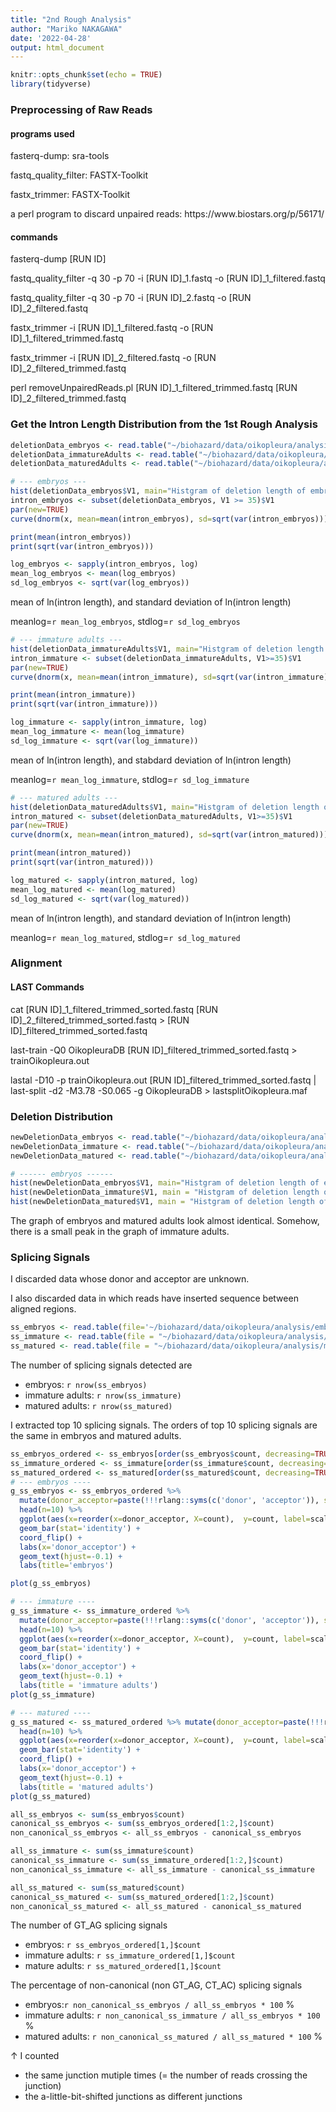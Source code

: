 ```yaml
---
title: "2nd Rough Analysis"
author: "Mariko NAKAGAWA"
date: '2022-04-28'
output: html_document
---
```


```r
knitr::opts_chunk$set(echo = TRUE)
library(tidyverse)
```
### Preprocessing of Raw Reads
#### programs used
fasterq-dump: sra-tools

fastq_quality_filter: FASTX-Toolkit

fastx_trimmer: FASTX-Toolkit

a perl program to discard unpaired reads:  https://www.biostars.org/p/56171/

#### commands
fasterq-dump [RUN ID]

fastq_quality_filter -q 30 -p 70 -i [RUN ID]_1.fastq -o [RUN ID]_1_filtered.fastq

fastq_quality_filter -q 30 -p 70 -i [RUN ID]_2.fastq -o [RUN ID]_2_filtered.fastq

fastx_trimmer -i [RUN ID]_1_filtered.fastq -o [RUN ID]_1_filtered_trimmed.fastq

fastx_trimmer -i [RUN ID]_2_filtered.fastq -o [RUN ID]_2_filtered_trimmed.fastq

perl removeUnpairedReads.pl [RUN ID]_1_filtered_trimmed.fastq [RUN ID]_2_filtered_trimmed.fastq

### Get the Intron Length Distribution from the 1st Rough Analysis
```r
deletionData_embryos <- read.table("~/biohazard/data/oikopleura/analysis/embryos/deletionLengthDistribution_lastsplitOKI2018_I69_1.0_ERR4570985.txt")
deletionData_immatureAdults <- read.table("~/biohazard/data/oikopleura/analysis/immatureAdults/deletionLengthDistribution_lastsplitOKI2018_I69_1.0_ERR4570986.txt")
deletionData_maturedAdults <- read.table("~/biohazard/data/oikopleura/analysis/maturedAdults/deletionLengthDistribution_lastsplitOKI2018_I69_10_ERR4570987.txt")
```
```r
# --- embryos ---
hist(deletionData_embryos$V1, main="Histgram of deletion length of embryos", xlab="deletion length", xlim=c(0,55))
intron_embryos <- subset(deletionData_embryos, V1 >= 35)$V1
par(new=TRUE)
curve(dnorm(x, mean=mean(intron_embryos), sd=sqrt(var(intron_embryos))), axes=FALSE, xlim=c(0,55), xlab="", ylab="")

print(mean(intron_embryos))
print(sqrt(var(intron_embryos)))

log_embryos <- sapply(intron_embryos, log)
mean_log_embryos <- mean(log_embryos)
sd_log_embryos <- sqrt(var(log_embryos))
```
mean of ln(intron length), and standard deviation of ln(intron length)

meanlog=`r mean_log_embryos`, stdlog=`r sd_log_embryos`
```r
# --- immature adults ---
hist(deletionData_immatureAdults$V1, main="Histgram of deletion length of immature adults", xlim = c(0,55))
intron_immature <- subset(deletionData_immatureAdults, V1>=35)$V1
par(new=TRUE)
curve(dnorm(x, mean=mean(intron_immature), sd=sqrt(var(intron_immature))), axes=FALSE, xlim=c(0,55), xlab="", ylab="")

print(mean(intron_immature))
print(sqrt(var(intron_immature)))

log_immature <- sapply(intron_immature, log)
mean_log_immature <- mean(log_immature)
sd_log_immature <- sqrt(var(log_immature))
```
mean of ln(intron length), and stabdard deviation of ln(intron length)

meanlog=`r mean_log_immature`, stdlog=`r sd_log_immature`
```r
# --- matured adults ---
hist(deletionData_maturedAdults$V1, main="Histgram of deletion length of matured adults", xlim=c(0,55))
intron_matured <- subset(deletionData_maturedAdults, V1>=35)$V1
par(new=TRUE)
curve(dnorm(x, mean=mean(intron_matured), sd=sqrt(var(intron_matured))), axes=FALSE, xlim=c(0,55), xlab="", ylab="")

print(mean(intron_matured))
print(sqrt(var(intron_matured)))

log_matured <- sapply(intron_matured, log)
mean_log_matured <- mean(log_matured)
sd_log_matured <- sqrt(var(log_matured))
```
mean of ln(intron length), and standard deviation of ln(intron length)

meanlog=`r mean_log_matured`, stdlog=`r sd_log_matured`

### Alignment
#### LAST Commands
cat [RUN ID]_1_filtered_trimmed_sorted.fastq [RUN ID]_2_filtered_trimmed_sorted.fastq > [RUN ID]_filtered_trimmed_sorted.fastq 

last-train -Q0 OikopleuraDB [RUN ID]_filtered_trimmed_sorted.fastq > trainOikopleura.out

lastal -D10 -p trainOikopleura.out [RUN ID]_filtered_trimmed_sorted.fastq | last-split -d2 -M3.78 -S0.065 -g OikopleuraDB > lastsplitOikopleura.maf

### Deletion Distribution
```r
newDeletionData_embryos <- read.table("~/biohazard/data/oikopleura/analysis/embryos/deletionLengthDist_lastsplitOKI2018_I69_1.0_ERR4570985_filtered_trimmed_sorted.txt")
newDeletionData_immature <- read.table("~/biohazard/data/oikopleura/analysis/immatureAdults/deletionLengthDist_lastsplitOKI2018_I69_1.0_ERR4570986_filtered_trimmed_sorted.txt")
newDeletionData_matured <- read.table("~/biohazard/data/oikopleura/analysis/maturedAdults/deletionLengthDist_lastsplitOKI2018_I69_1.0_ERR4570987_filtered_trimmed_sorted.txt")
```
```r
# ------ embryos ------
hist(newDeletionData_embryos$V1, main="Histgram of deletion length of embryos", xlab="deletion length")
hist(newDeletionData_immature$V1, main = "Histgram of deletion length of immature adults", xlab="deletion length")
hist(newDeletionData_matured$V1, main = "Histgram of deletion length of matured adults", xlab = "deletion length")
```

The graph of embryos and matured adults look almost identical. Somehow, there is a small peak in the graph of immature adults.

### Splicing Signals
I discarded data whose donor and acceptor are unknown.

I also discarded data in which reads have inserted sequence between aligned regions.
```r
ss_embryos <- read.table(file='~/biohazard/data/oikopleura/analysis/embryos/splicingSignalsDistExactSplicings_embryos_filtered_trimmed_sorted.tsv', sep='\t', header=T)
ss_immature <- read.table(file = "~/biohazard/data/oikopleura/analysis/immatureAdults/splicingSignalsDistExactSplicings_immature_filtered_trimmed_sorted.tsv", sep = "\t", header = T)
ss_matured <- read.table(file = "~/biohazard/data/oikopleura/analysis/maturedAdults/splicingSignalsDistExactSplicings_matured_filtered_trimmed_sorted.tsv", sep = "\t", header = T)
```
The number of splicing signals detected are

- embryos: `r nrow(ss_embryos)`
- immature adults: `r nrow(ss_immature)`
- matured adults: `r nrow(ss_matured)`

I extracted top 10 splicing signals. The orders of top 10 splicing signals are the same in embryos and matured adults.

```r
ss_embryos_ordered <- ss_embryos[order(ss_embryos$count, decreasing=TRUE),]
ss_immature_ordered <- ss_immature[order(ss_immature$count, decreasing=TRUE),]
ss_matured_ordered <- ss_matured[order(ss_matured$count, decreasing=TRUE),]
# --- embryos ----
g_ss_embryos <- ss_embryos_ordered %>%
  mutate(donor_acceptor=paste(!!!rlang::syms(c('donor', 'acceptor')), sep='_')) %>% 
  head(n=10) %>% 
  ggplot(aes(x=reorder(x=donor_acceptor, X=count),  y=count, label=scales::comma(count))) + 
  geom_bar(stat='identity') + 
  coord_flip() + 
  labs(x='donor_acceptor') + 
  geom_text(hjust=-0.1) +
  labs(title='embryos')

plot(g_ss_embryos)

# --- immature ----
g_ss_immature <- ss_immature_ordered %>% 
  mutate(donor_acceptor=paste(!!!rlang::syms(c('donor', 'acceptor')), sep='_')) %>% 
  head(n=10) %>%
  ggplot(aes(x=reorder(x=donor_acceptor, X=count),  y=count, label=scales::comma(count))) + 
  geom_bar(stat='identity') + 
  coord_flip() + 
  labs(x='donor_acceptor') + 
  geom_text(hjust=-0.1) +
  labs(title = 'immature adults')
plot(g_ss_immature)

# --- matured ----
g_ss_matured <- ss_matured_ordered %>% mutate(donor_acceptor=paste(!!!rlang::syms(c('donor', 'acceptor')), sep='_')) %>% 
  head(n=10) %>% 
  ggplot(aes(x=reorder(x=donor_acceptor, X=count),  y=count, label=scales::comma(count))) + 
  geom_bar(stat='identity') + 
  coord_flip() + 
  labs(x='donor_acceptor') + 
  geom_text(hjust=-0.1) +
  labs(title = 'matured adults')
plot(g_ss_matured)
```
```r
all_ss_embryos <- sum(ss_embryos$count)
canonical_ss_embryos <- sum(ss_embryos_ordered[1:2,]$count)
non_canonical_ss_embryos <- all_ss_embryos - canonical_ss_embryos

all_ss_immature <- sum(ss_immature$count)
canonical_ss_immature <- sum(ss_immature_ordered[1:2,]$count)
non_canonical_ss_immature <- all_ss_immature - canonical_ss_immature

all_ss_matured <- sum(ss_matured$count)
canonical_ss_matured <- sum(ss_matured_ordered[1:2,]$count)
non_canonical_ss_matured <- all_ss_matured - canonical_ss_matured

```
The number of GT_AG splicing signals

- embryos: `r ss_embryos_ordered[1,]$count`
- immature adults: `r ss_immature_ordered[1,]$count`
- mature adults: `r ss_matured_ordered[1,]$count`

The percentage of non-canonical (non GT_AG, CT_AC) splicing signals

- embryos:`r non_canonical_ss_embryos / all_ss_embryos * 100` %
- immature adults: `r non_canonical_ss_immature / all_ss_embryos * 100` %
- matured adults: `r non_canonical_ss_matured / all_ss_matured * 100` %

↑ I counted

- the same junction mutiple times (= the number of reads crossing the junction)
- the a-little-bit-shifted junctions as different junctions
